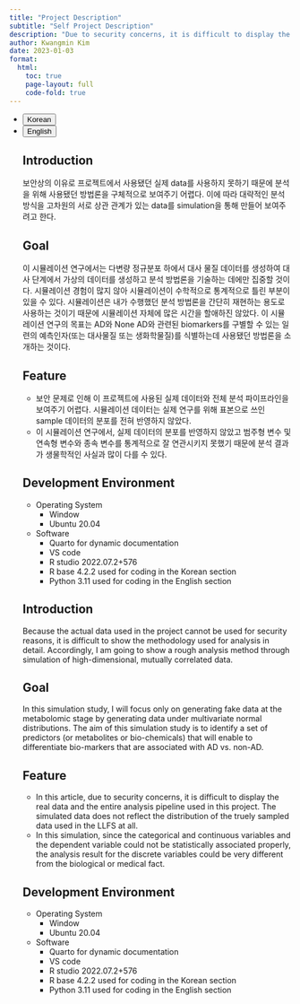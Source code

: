 ```yaml
---
title: "Project Description"
subtitle: "Self Project Description"
description: "Due to security concerns, it is difficult to display the data used in this project. Therefore, I will generate fake data to reproduce and demonstrate a rough analysis pipeline. \n 보안 문제로 인해 이 프로젝트에서 사용된 데이터를 공유하기 어렵습니다. 따라서 대략적인 분석 파이프라인을 재현하고 시연하기 위해 가상의 데이터를 생성할 것입니다."
author: Kwangmin Kim
date: 2023-01-03
format: 
  html:
    toc: true  
    page-layout: full
    code-fold: true  
---
```

<ul class="nav nav-pills" id="language-tab" role="tablist">
  <li class="nav-item" role="presentation">
    <button class="nav-link active" id="Korean-tab" data-bs-toggle="tab" data-bs-target="#Korean" type="button" role="tab" aria-controls="Korean" aria-selected="true">Korean</button>
  </li>
  <li class="nav-item" role="presentation">
    <button class="nav-link" id="English-tab" data-bs-toggle="tab" data-bs-target="#English" type="button" role="tab" aria-controls="knitr" aria-selected="false">English</button>
  </li>

<div class="tab-content" id="language-tabcontent">

<div class="tab-pane fade  show active" id="Korean" role="tabpanel" aria-labelledby="Korean-tab">

## Introduction 

보안상의 이유로 프로젝트에서 사용됐던 실제 data를 사용하지 못하기 때문에 분석을 위해 사용됐던 방법론을 구체적으로 보여주기 어렵다. 이에 따라 대략적인 분석 방식을 고차원의 서로 상관 관계가 있는 data를 simulation을 통해 만들어 보여주려고 한다.

## Goal

이 시뮬레이션 연구에서는 다변량 정규분포 하에서 대사 물질 데이터를 생성하여 대사 단계에서 가상의 데이터를 생성하고 분석 방법론을 기술하는 데에만 집중할 것이다. 시뮬레이션 경험이 많지 않아 시뮬레이션이 수학적으로 통계적으로 틀린 부분이 있을 수 있다. 시뮬레이션은 내가 수행했던 분석 방법론을 간단히 재현하는 용도로 사용하는 것이기 때문에 시뮬레이션 자체에 많은 시간을 할애하진 않았다. 이 시뮬레이션 연구의 목표는 AD와 None AD와 관련된 biomarkers를 구별할 수 있는 일련의 예측인자(또는 대사물질 또는 생화학물질)를 식별하는데 사용됐던 방법론을 소개하는 것이다.

## Feature

* 보안 문제로 인해 이 프로젝트에 사용된 실제 데이터와 전체 분석 파이프라인을 보여주기 어렵다. 시뮬레이션 데이터는 실제 연구를 위해 표본으로 쓰인 sample 데이터의 분포를 전혀 반영하지 않았다.
* 이 시뮬레이션 연구에서, 실제 데이터의 분포를 반영하지 않았고 범주형 변수 및 연속형 변수와 종속 변수를 통계적으로 잘 연관시키지 못했기 때문에 분석 결과가 생물학적인 사실과 많이 다를 수 있다. 

## Development Environment

* Operating System
    * Window
    * Ubuntu 20.04
* Software
    * Quarto for dynamic documentation
    * VS code
    * R studio 2022.07.2+576
    * R base 4.2.2 used for coding in the Korean section
    * Python 3.11 used for coding in the English section

</div>

<div class="tab-pane fade" id="English" role="tabpanel" aria-labelledby="English-tab">

## Introduction 

Because the actual data used in the project cannot be used for security reasons, it is difficult to show the methodology used for analysis in detail. Accordingly, I am going to show a rough analysis method through simulation of high-dimensional, mutually correlated data.

## Goal

In this simulation study, I will focus only on generating fake data at the metabolomic stage by generating data under multivariate normal distributions. The aim of this simulation study is to identify a set of predictors (or metabolites or bio-chemicals) that will enable to differentiate bio-markers that are associated with AD vs. non-AD.

## Feature

* In this article, due to security concerns, it is difficult to display the real data and the entire analysis pipeline used in this project. The simulated data does not reflect the distribution of the truely sampled data used in the LLFS at all.
* In this simulation, since the categorical and continuous variables and the dependent variable could not be statistically associated properly, the analysis result for the discrete variables could be very different from the biological or medical fact.

## Development Environment

* Operating System
    * Window
    * Ubuntu 20.04
* Software
    * Quarto for dynamic documentation
    * VS code
    * R studio 2022.07.2+576
    * R base 4.2.2 used for coding in the Korean section
    * Python 3.11 used for coding in the English section

</div>



